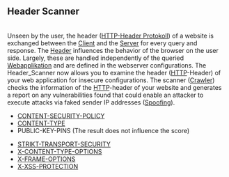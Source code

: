 == Header Scanner ==
<br />

Unseen by the user, the header ([[Header|HTTP-Header Protokoll]]) of a website is exchanged between the [[Client]] and the [[Server]] for every query and response. The [[Header]] influences the behavior of the browser on the user side. Largely, these are handled independently of the queried [[Webanwendung|Webapplikation]] and are defined in the webserver configurations. The Header_Scanner now allows you to examine the header ([[HTTP]]-Header) of your web application for insecure configurations. The scanner ([[Crawler]]) checks the information of the [[HTTP]]-header of your website and generates a report on any vulnerabilities found that could enable an attacker to execute attacks via faked sender IP addresses ([[IP-Spoofing|Spoofing]]).<br />

*[[Content-Security-Policy-Vulnerability/EN|CONTENT-SECURITY-POLICY]]<br />
*[[Content-Type-Not-Correct/EN|CONTENT-TYPE]]<br />
* PUBLIC-KEY-PINS (The result does not influence the score)<br />
<!--[[Public-Key-Pins-Disabled/EN|PUBLIC-KEY-PINS]] (<span style="color:#c31622">'''Achtung:'''</span> HPKP wird derzeit nicht überprüft)<br />-->
*[[No-Encryption-Found/EN|STRIKT-TRANSPORT-SECURITY]]<br />
*[[X-Content-Type-Options-Vulnerability/EN|X-CONTENT-TYPE-OPTIONS]]<br />
*[[X-Frame-Options-Vulnerability/EN|X-FRAME-OPTIONS]]<br />
*[[XSS-Vulnerability/EN|X-XSS-PROTECTION]]